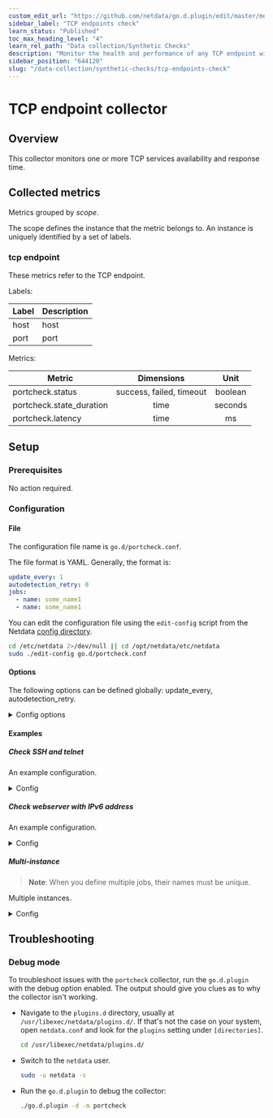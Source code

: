 ```yaml
---
custom_edit_url: "https://github.com/netdata/go.d.plugin/edit/master/modules/portcheck/README.md"
sidebar_label: "TCP endpoints check"
learn_status: "Published"
toc_max_heading_level: "4"
learn_rel_path: "Data collection/Synthetic Checks"
description: "Monitor the health and performance of any TCP endpoint with zero configuration, per-second metric granularity, and interactive visualizations."
sidebar_position: "644120"
slug: "/data-collection/synthetic-checks/tcp-endpoints-check"
---
```

# TCP endpoint collector

## Overview

This collector monitors one or more TCP services availability and response time.

## Collected metrics

Metrics grouped by *scope*.

The scope defines the instance that the metric belongs to. An instance is uniquely identified by a set of labels.

### tcp endpoint

These metrics refer to the TCP endpoint.

Labels:

| Label | Description |
|-------|-------------|
| host  | host        |
| port  | port        |

Metrics:

| Metric                   |        Dimensions        |  Unit   |
|--------------------------|:------------------------:|:-------:|
| portcheck.status         | success, failed, timeout | boolean |
| portcheck.state_duration |           time           | seconds |
| portcheck.latency        |           time           |   ms    |

## Setup

### Prerequisites

No action required.

### Configuration

#### File

The configuration file name is `go.d/portcheck.conf`.

The file format is YAML. Generally, the format is:

```yaml
update_every: 1
autodetection_retry: 0
jobs:
  - name: some_name1
  - name: some_name1
```

You can edit the configuration file using the `edit-config` script from the
Netdata [config directory](/docs/configuring/configuration#the-netdata-config-directory).

```bash
cd /etc/netdata 2>/dev/null || cd /opt/netdata/etc/netdata
sudo ./edit-config go.d/portcheck.conf
```

#### Options

The following options can be defined globally: update_every, autodetection_retry.

<details>
<summary>Config options</summary>

|        Name         | Description                                                        | Default | Required |
|:-------------------:|--------------------------------------------------------------------|:-------:|:--------:|
|    update_every     | Data collection frequency.                                         |    5    |          |
| autodetection_retry | Re-check interval in seconds. Zero means not to schedule re-check. |    0    |          |
|        host         | Remote host address in IPv4, IPv6 format, or DNS name.             |         |   yes    |
|        ports        | Remote host ports. Must be specified in numeric format.            |         |   yes    |
|       timeout       | HTTP request timeout.                                              |    2    |          |

</details>

#### Examples

##### Check SSH and telnet

An example configuration.
<details>
<summary>Config</summary>

```yaml
jobs:
  - name: server1
    host: 127.0.0.1
    ports:
      - 22
      - 23
```

</details>

##### Check webserver with IPv6 address

An example configuration.
<details>
<summary>Config</summary>

```yaml
jobs:
  - name: server2
    host: "[2001:DB8::1]"
    ports:
      - 80
      - 8080
```

</details>

##### Multi-instance

> **Note**: When you define multiple jobs, their names must be unique.

Multiple instances.

<details>
<summary>Config</summary>

```yaml
jobs:
  - name: server1
    host: 127.0.0.1
    ports:
      - 22
      - 23

  - name: server2
    host: 203.0.113.10
    ports:
      - 22
      - 23
```

</details>

## Troubleshooting

### Debug mode

To troubleshoot issues with the `portcheck` collector, run the `go.d.plugin` with the debug option enabled. The output
should give you clues as to why the collector isn't working.

- Navigate to the `plugins.d` directory, usually at `/usr/libexec/netdata/plugins.d/`. If that's not the case on
  your system, open `netdata.conf` and look for the `plugins` setting under `[directories]`.

  ```bash
  cd /usr/libexec/netdata/plugins.d/
  ```

- Switch to the `netdata` user.

  ```bash
  sudo -u netdata -s
  ```

- Run the `go.d.plugin` to debug the collector:

  ```bash
  ./go.d.plugin -d -m portcheck
  ```
